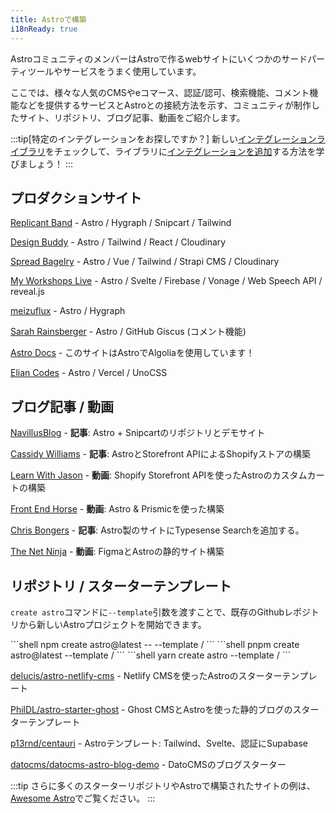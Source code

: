 ```yaml
---
title: Astroで構築
i18nReady: true
---
```




AstroコミュニティのメンバーはAstroで作るwebサイトにいくつかのサードパーティツールやサービスをうまく使用しています。

ここでは、様々な人気のCMSやeコマース、認証/認可、検索機能、コメント機能などを提供するサービスとAstroとの接続方法を示す、コミュニティが制作したサイト、リポジトリ、ブログ記事、動画をご紹介します。

:::tip[特定のインテグレーションをお探しですか？]
新しい[インテグレーションライブラリ](https://astro.build/integrations/)をチェックして、ライブラリに[インテグレーションを追加](/ja/reference/publish-to-npm/#integrations-library)する方法を学びましょう！
:::

## プロダクションサイト

[Replicant Band](https://replicant.band/) - Astro / Hygraph / Snipcart / Tailwind

[Design Buddy](https://design-buddy.netlify.app/) - Astro / Tailwind / React / Cloudinary

[Spread Bagelry](https://spreadbagelry.com/) - Astro / Vue / Tailwind / Strapi CMS / Cloudinary

[My Workshops Live](https://myworkshops.live/) - Astro / Svelte / Firebase / Vonage / Web Speech API / reveal.js

[meizuflux](https://meizuflux.com/) - Astro / Hygraph

[Sarah Rainsberger](https://www.rainsberger.ca/) - Astro / GitHub Giscus (コメント機能)

[Astro Docs](https://github.com/withastro/docs) - このサイトはAstroでAlgoliaを使用しています！

[Elian Codes](https://www.elian.codes/) - Astro / Vercel / UnoCSS


## ブログ記事 / 動画

[NavillusBlog](https://navillus.dev/blog/astro-plus-snipcart) - **記事**: Astro + Snipcartのリポジトリとデモサイト

[Cassidy Williams](https://www.netlify.com/blog/2021/07/23/build-a-modern-shopping-site-with-astro-and-serverless-functions/) - **記事**: AstroとStorefront APIによるShopifyストアの構築

[Learn With Jason](https://youtube.com/watch?v=FJOJmKFngLI) - **動画**: Shopify Storefront APIを使ったAstroのカスタムカートの構築

[Front End Horse](https://www.youtube.com/watch?v=qFUfuDSLdxM) - **動画**: Astro & Prismicを使った構築

[Chris Bongers](https://aviyel.com/post/1006/adding-typesense-search-to-an-astro-static-generated-website) - **記事**: Astro製のサイトにTypesense Searchを追加する。

[The Net Ninja](https://www.youtube.com/playlist?list=PL4cUxeGkcC9hZm9NYpd4G-jhoeEk0ls--) - **動画**: FigmaとAstroの静的サイト構築

## リポジトリ / スターターテンプレート

`create astro`コマンドに`--template`引数を渡すことで、既存のGithubレポジトリから新しいAstroプロジェクトを開始できます。

<PackageManagerTabs>
  <Fragment slot="npm">
  ```shell
  npm create astro@latest -- --template <github-username>/<github-repo>
  ```
  </Fragment>
  <Fragment slot="pnpm">
  ```shell
  pnpm create astro@latest --template <github-username>/<github-repo>
  ```
  </Fragment>
  <Fragment slot="yarn">
  ```shell
  yarn create astro --template <github-username>/<github-repo>
  ```
  </Fragment>
</PackageManagerTabs>

[delucis/astro-netlify-cms](https://github.com/delucis/astro-netlify-cms) -  Netlify CMSを使ったAstroのスターターテンプレート

[PhilDL/astro-starter-ghost](https://github.com/PhilDL/astro-starter-ghost) - Ghost CMSとAstroを使った静的ブログのスターターテンプレート

[p13rnd/centauri](https://github.com/p13rnd/centauri) - Astroテンプレート: Tailwind、Svelte、認証にSupabase

[datocms/datocms-astro-blog-demo](https://github.com/datocms/datocms-astro-blog-demo) - DatoCMSのブログスターター


:::tip
さらに多くのスターターリポジトリやAstroで構築されたサイトの例は、[Awesome Astro](https://github.com/one-aalam/awesome-astro#%E2%84%B9%EF%B8%8F-repositoriesstarter-kitscomponents)でご覧ください。
:::
